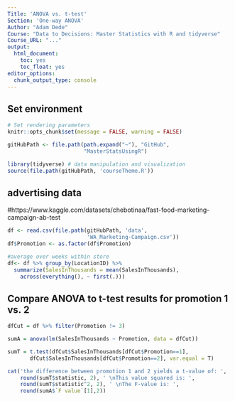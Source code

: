 ```yaml
---
Title: 'ANOVA vs. t-test'
Section: 'One-way ANOVA'
Author: "Adam Dede"
Course: "Data to Decisions: Master Statistics with R and tidyverse"
Course_URL: "..." 
output:
  html_document:
    toc: yes
    toc_float: yes
editor_options:
  chunk_output_type: console
---
```



## Set environment

```r

# Set rendering parameters
knitr::opts_chunk$set(message = FALSE, warning = FALSE)

gitHubPath <- file.path(path.expand("~"), "GitHub", 
                        "MasterStatsUsingR")

library(tidyverse) # data manipulation and visualization
source(file.path(gitHubPath, 'courseTheme.R'))


```

## advertising data
#https://www.kaggle.com/datasets/chebotinaa/fast-food-marketing-campaign-ab-test

```r
df <- read.csv(file.path(gitHubPath, 'data', 
                         'WA_Marketing-Campaign.csv'))
df$Promotion <- as.factor(df$Promotion)

#average over weeks within store
df<- df %>% group_by(LocationID) %>%
  summarize(SalesInThousands = mean(SalesInThousands),
    across(everything(), ~ first(.)))

```

## Compare ANOVA to t-test results for promotion 1 vs. 2

```r

dfCut = df %>% filter(Promotion != 3)

sumA = anova(lm(SalesInThousands ~ Promotion, data = dfCut))

sumT = t.test(dfCut$SalesInThousands[dfCut$Promotion==1], 
       dfCut$SalesInThousands[dfCut$Promotion==2], var.equal = T)

cat('the difference between promotion 1 and 2 yields a t-value of: ',
    round(sumT$statistic, 2), ' \nThis value squared is: ',
    round(sumT$statistic^2, 2), ' \nThe F-value is: ',
    round(sumA$`F value`[1],2))


```


